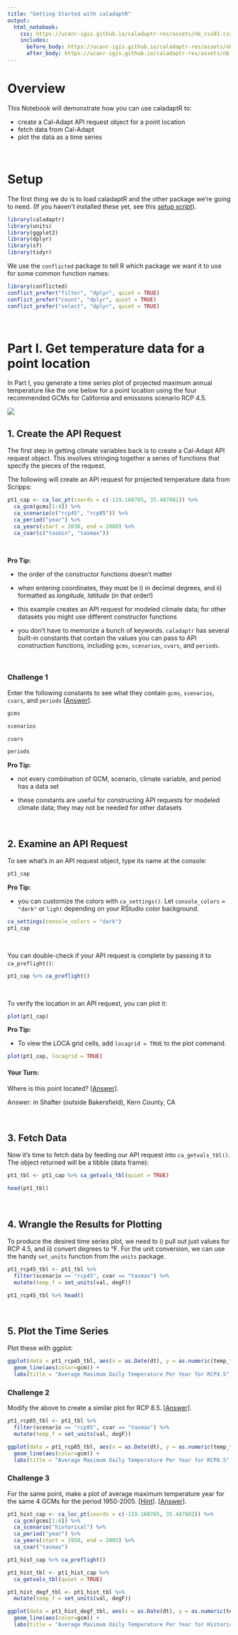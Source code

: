 ```yaml
---
title: "Getting Started with caladaptR"
output:
  html_notebook: 
    css: https://ucanr-igis.github.io/caladaptr-res/assets/nb_css01.css
    includes:
      before_body: https://ucanr-igis.github.io/caladaptr-res/assets/nb_hdrsoln.html
      after_body: https://ucanr-igis.github.io/caladaptr-res/assets/nb_footer01.html
---
```


# Overview

This Notebook will demonstrate how you can use caladaptR to:

- create a Cal-Adapt API request object for a point location
- fetch data from Cal-Adapt  
- plot the data as a time series

\

# Setup

The first thing we do is to load caladaptR and the other package we're going to need. (If you haven't installed these yet, see this [setup script](https://github.com/ucanr-igis/caladaptr-res/blob/main/docs/workshops/ca_intro_oct21/scripts/caladaptr_setup.R)). 

```r
library(caladaptr)
library(units)
library(ggplot2)
library(dplyr)
library(sf)
library(tidyr)
```

We use the `conflicted` package to tell R which package we want it to use for some common function names:

```r
library(conflicted)
conflict_prefer("filter", "dplyr", quiet = TRUE)
conflict_prefer("count", "dplyr", quiet = TRUE)
conflict_prefer("select", "dplyr", quiet = TRUE)
```

\

# Part I. Get temperature data for a point location

In Part I, you generate a time series plot of projected maximum annual temperature like the one below for a point location using the four recommended GCMs for California and emissions scenario RCP 4.5.

![](https://ucanr-igis.github.io/caladaptr-res/images/pt-tasmax-plot_400x268x256.png){class='centered'}


## 1\. Create the API Request 

The first step in getting climate variables back is to create a Cal-Adapt API request object. This involves stringing together a series of functions that specify the pieces of the request. 

The following will create an API request for projected temperature data from Scripps:

```r
pt1_cap <- ca_loc_pt(coords = c(-119.168765, 35.487802)) %>%
  ca_gcm(gcms[1:4]) %>%                                 
  ca_scenario(c("rcp45", "rcp85")) %>%
  ca_period("year") %>%
  ca_years(start = 2030, end = 2080) %>%
  ca_cvar(c("tasmin", "tasmax"))
```

\

**Pro Tip:**

- the order of the constructor functions doesn't matter

- when entering coordinates, they must be i) in decimal degrees, and ii) formatted as *longitude, latitude* (in that order!)

- this example creates an API request for modeled climate data; for other datasets you might use different constructor functions

- you don't have to memorize a bunch of keywords. `caladaptr` has several built-in constants that contain the values you can pass to API construction functions, including `gcms`, `scenarios`, `cvars`, and `periods`.

\

### Challenge 1

Enter the following constants to see what they contain `gcms`, `scenarios`, `cvars`, and `periods` [[Answer](https://bit.ly/3kRUP5Y)].

```r
gcms

scenarios

cvars

periods
```

**Pro Tip:**

- not every combination of GCM, scenario, climate variable, and period has a data set

- these constants are useful for constructing API requests for modeled climate data; they may not be needed for other datasets

\

## 2\. Examine an API Request

To see what's in an API request object, type its name at the console:

```r
pt1_cap
```

**Pro Tip:**

- you can customize the colors with `ca_settings()`. Let `console_colors` = `"dark"` or `light` depending on your RStudio color background.

```r
ca_settings(console_colors = "dark")
pt1_cap
```

\

You can double-check if your API request is complete by passing it to `ca_preflight()`:

```r
pt1_cap %>% ca_preflight()
```

\

To verify the location in an API request, you can plot it:

```r
plot(pt1_cap)
```

**Pro Tip:**

- To view the LOCA grid cells, add `locagrid = TRUE` to the plot command.

```r
plot(pt1_cap, locagrid = TRUE)
```


#### Your Turn:

Where is this point located? [[Answer](https://bit.ly/3uqUx96)].

Answer: in Shafter (outside Bakersfield), Kern County, CA

\

## 3\. Fetch Data

Now it's time to fetch data by feeding our API request into `ca_getvals_tbl()`. The object returned will be a tibble (data frame):  

```r
pt1_tbl <- pt1_cap %>% ca_getvals_tbl(quiet = TRUE)

head(pt1_tbl)
```

\

## 4\. Wrangle the Results for Plotting

To produce the desired time series plot, we need to i) pull out just values for RCP 4.5, and ii) convert degrees to &#176;F. For the unit conversion, we can use the handy `set_units` function from the `units` package.

```r
pt1_rcp45_tbl <- pt1_tbl %>%
  filter(scenario == "rcp45", cvar == "tasmax") %>%
  mutate(temp_f = set_units(val, degF))

pt1_rcp45_tbl %>% head()
```

\

## 5\. Plot the Time Series

Plot these with ggplot:

```r
ggplot(data = pt1_rcp45_tbl, aes(x = as.Date(dt), y = as.numeric(temp_f))) +
  geom_line(aes(color=gcm)) +
  labs(title = "Average Maximum Daily Temperature Per Year for RCP4.5", x = "year", y = "temp (F)")
```

### Challenge 2

Modify the above to create a similar plot for RCP 8.5. [[Answer](https://bit.ly/3F4Vity)].

```r
pt1_rcp85_tbl <- pt1_tbl %>%
  filter(scenario == "rcp85", cvar == "tasmax") %>%
  mutate(temp_f = set_units(val, degF))

ggplot(data = pt1_rcp85_tbl, aes(x = as.Date(dt), y = as.numeric(temp_f))) +
  geom_line(aes(color=gcm)) +
  labs(title = "Average Maximum Daily Temperature Per Year for RCP8.5", x = "year", y = "temp (F)")
```

### Challenge 3

For the same point, make a plot of average maximum temperature year for the same 4 GCMs for the period 1950-2005. [[Hint](https://bit.ly/3oWB12V)]. [[Answer](https://bit.ly/3I3ZVp2)].

```r
pt1_hist_cap <- ca_loc_pt(coords = c(-119.168765, 35.487802)) %>%
  ca_gcm(gcms[1:4]) %>%                                 
  ca_scenario("historical") %>%
  ca_period("year") %>%
  ca_years(start = 1950, end = 2005) %>%
  ca_cvar("tasmax")

pt1_hist_cap %>% ca_preflight()

pt1_hist_tbl <- pt1_hist_cap %>% 
  ca_getvals_tbl(quiet = TRUE)

pt1_hist_degf_tbl <- pt1_hist_tbl %>%
  mutate(temp_f = set_units(val, degF))

ggplot(data = pt1_hist_degf_tbl, aes(x = as.Date(dt), y = as.numeric(temp_f))) +
  geom_line(aes(color=gcm)) +
  labs(title = "Average Maximum Daily Temperature Per Year for Historical Emission Scenario", x = "year", y = "temp (F)")
```


